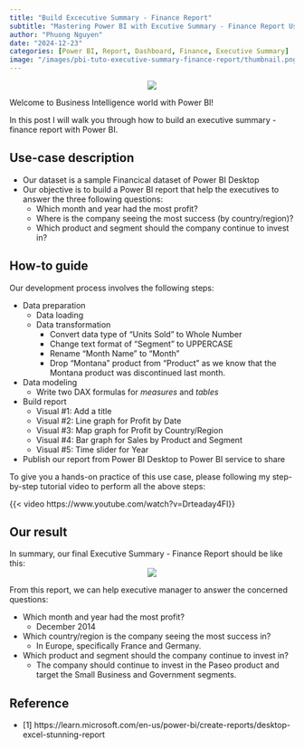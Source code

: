 ```yaml
---
title: "Build Excecutive Summary - Finance Report"
subtitle: "Mastering Power BI with Excutive Summary - Finance Report Use-case"
author: "Phuong Nguyen"
date: "2024-12-23"
categories: [Power BI, Report, Dashboard, Finance, Executive Summary]
image: "/images/pbi-tuto-executive-summary-finance-report/thumbnail.png" 
---
```


<center><img src="/images/pbi-tuto-executive-summary-finance-report/intro-image.webp"></center>

Welcome to Business Intelligence world with Power BI!

In this post I will walk you through how to build an executive summary - finance report with Power BI.

## Use-case description

- Our dataset is a sample Financical dataset of Power BI Desktop
- Our objective is to build a Power BI report that help the executives to answer the three following questions:
	- Which month and year had the most profit?
	- Where is the company seeing the most success (by country/region)?
	- Which product and segment should the company continue to invest in?

## How-to guide
Our development process involves the following steps:

- Data preparation 
	- Data loading
	- Data transformation
		- Convert data type of "Units Sold" to Whole Number
		- Change text format of "Segment" to UPPERCASE
		- Rename "Month Name" to "Month"
		- Drop "Montana" product from "Product" as we know that the Montana product was discontinued last month.
- Data modeling
	- Write two DAX formulas for *measures* and *tables*
- Build report
	- Visual #1: Add a title
	- Visual #2: Line graph for Profit by Date
	- Visual #3: Map graph for Profit by Country/Region
	- Visual #4: Bar graph for Sales by Product and Segment
	- Visual #5: Time slider for Year 
- Publish our report from Power BI Desktop to Power BI service to share

To give you a hands-on practice of this use case, please following my step-by-step tutorial video to perform all the above steps:

{{< video https://www.youtube.com/watch?v=Drteaday4FI}}

## Our result
In summary, our final Executive Summary - Finance Report should be like this:
<center><img src="/images/pbi-tuto-executive-summary-finance-report/Finance Dashboard.png"></center>	

From this report, we can help executive manager to answer the concerned questions:

- Which month and year had the most profit?
	- December 2014
- Which country/region is the company seeing the most success in?
	- In Europe, specifically France and Germany.
- Which product and segment should the company continue to invest in?
	- The company should continue to invest in the Paseo product and target the Small Business and Government segments.

## Reference

- [1] https://learn.microsoft.com/en-us/power-bi/create-reports/desktop-excel-stunning-report